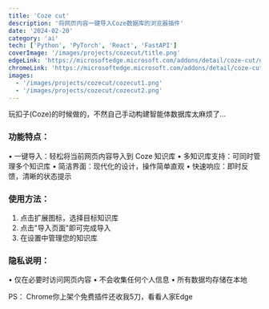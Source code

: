 ```yaml
---
title: 'Coze cut'
description: '将网页内容一键导入Coze数据库的浏览器插件'
date: '2024-02-20'
category: 'ai'
tech: ['Python', 'PyTorch', 'React', 'FastAPI']
coverImage: '/images/projects/cozecut/title.png'
edgeLink: 'https://microsoftedge.microsoft.com/addons/detail/coze-cut/oeknimiappeceninnnegimagdllcblie'
chromeLink: 'https://microsoftedge.microsoft.com/addons/detail/coze-cut/oeknimiappeceninnnegimagdllcblie'
images:
  - '/images/projects/cozecut/cozecut1.png'
  - '/images/projects/cozecut/cozecut2.png'
---
```


玩扣子(Coze)的时候做的，不然自己手动构建智能体数据库太麻烦了...

### 功能特点：
• 一键导入：轻松将当前网页内容导入到 Coze 知识库
• 多知识库支持：可同时管理多个知识库
• 简洁界面：现代化的设计，操作简单直观
• 快速响应：即时反馈，清晰的状态提示

### 使用方法：
1. 点击扩展图标，选择目标知识库
2. 点击"导入页面"即可完成导入
3. 在设置中管理您的知识库

### 隐私说明：
• 仅在必要时访问网页内容
• 不会收集任何个人信息
• 所有数据均存储在本地

PS： Chrome你上架个免费插件还收我5刀，看看人家Edge
